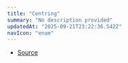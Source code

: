 ```yaml
---
title: "Centring"
summary: "No description provided"
updatedAt: "2025-09-21T23:22:36.542Z"
navIcon: "enum"
---
```



<Table data={{ headers: [{"content":"Member","key":"member","sortable":true},{"content":"Type","key":"type","sortable":true}], rows: [["Center","'center'"],["CenterBottom","'center\\-bottom'"],["CenterTop","'center\\-top'"],["End","'end'"],["EndBottom","'end\\-bottom'"],["EndTop","'end\\-top'"],["None","'none'"],["Start","'start'"],["StartBottom","'start\\-bottom'"],["StartTop","'start\\-top'"]] }} />


- [Source](https://github.com/NMMTY/LazyCanvas/blob/ba4be40168e49b0348ae523995fc10eec8149d6c/packages/lazycanvas/src/types/enum.ts#L93)